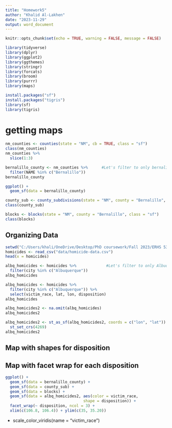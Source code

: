```yaml
---
title: "Homework5"
author: "Khalid Al-Lakhen"
date: "2023-11-29"
output: word_document
---
```


```r
knitr::opts_chunk$set(echo = TRUE, warning = FALSE, message = FALSE)
```

```r
library(tidyverse)
library(dplyr)
library(ggplot2)
library(ggthemes)
library(stringr)
library(forcats)
library(broom)
library(purrr)
library(maps)
```

```r
install.packages("sf")
install.packages("tigris")
library(sf)
library(tigris)
```

# getting maps 

```r
nm_counties <- counties(state = "NM", cb = TRUE, class = "sf")
class(nm_counties)
nm_counties %>% 
  slice(1:3)
```

```r
bernalillo_county <- nm_counties %>%      #Let's filter to only bernalillo county
  filter(NAME %in% c("Bernalillo"))
bernalillo_county


```


```r
ggplot() + 
  geom_sf(data = bernalillo_county)
```

```r
county_sub <- county_subdivisions(state = "NM", county = "Bernalillo", cb = TRUE, class = "sf") 
class(county_sub)
```

```r
blocks <- blocks(state = "NM", county = "Bernalillo", class = "sf") 
class(blocks)
```


## Organizing Data

```r
setwd("C:/Users/khali/OneDrive/Desktop/PhD coursework/Fall 2023/ERHS 535/Homework5")
homicides <- read_csv("data/homicide-data.csv")
head(x = homicides) 

albq_homicides <- homicides %>%             #Let's filter to only Albuquerque as the city
  filter(city %in% c("Albuquerque"))
albq_homicides
```


```r
albq_homicides <- homicides %>% 
  filter(city %in% c("Albuquerque")) %>%
  select(victim_race, lat, lon, disposition)
albq_homicides

albq_homicides2 <- na.omit(albq_homicides)
albq_homicides2
```


```r
albq_homicides2 <- st_as_sf(albq_homicides2, coords = c("lon", "lat")) %>% 
  st_set_crs(4269)
albq_homicides2 
```

## Map with shapes for disposition 



## Map with facet wrap for each disposition 
```r
ggplot() +
  geom_sf(data = bernalillo_county) +
  geom_sf(data = county_sub) +
  geom_sf(data = blocks) + 
  geom_sf(data = albq_homicides2, aes(color = victim_race,
                                  shape = disposition)) +
  facet_wrap(~ disposition, ncol = 3) +
  xlim(c(106.8, 106.4)) + ylim(c(35, 35.20))
```



+ 
  scale_color_viridis(name = "victim_race") 


